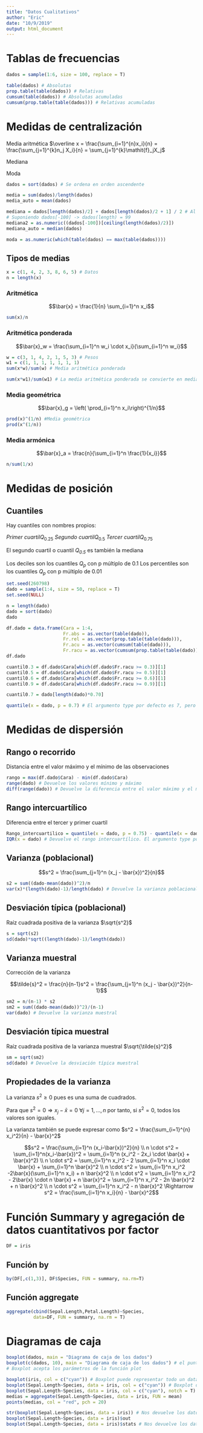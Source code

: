 ```yaml
---
title: "Datos Cualitativos"
author: "Eric"
date: "10/9/2019"
output: html_document
---
```


# Tablas de frecuencias

```r
dados = sample(1:6, size = 100, replace = T)

table(dados) # Absolutas
prop.table(table(dados)) # Relativas
cumsum(table(dados)) # Absolutas acumuladas
cumsum(prop.table(table(dados))) # Relativas acumuladas
```

# Medidas de centralización

Media aritmética $\overline x = \frac{\sum_{i=1}^{n}x_i}{n} = \frac{\sum_{j=1}^{k}n_j X_i}{n} = \sum_{j=1}^{k}\mathit{f}_jX_j$

Mediana

Moda
```r
dados = sort(dados) # Se ordena en orden ascendente

media = sum(dados)/length(dados)
media_auto = mean(dados)

mediana = dados[length(dados)/2] + dados[length(dados)/2 + 1] / 2 # Al ser n par, se calcula así. De ser par, simplemente se toma el valor central
# Suponiendo dados[-100] -> dados(length) = 99
mediana2 = as.numeric((dados[-100])[ceiling(length(dados)/2)])
mediana_auto = median(dados)

moda = as.numeric(which(table(dados) == max(table(dados))))
```

## Tipos de medias

```r
x = c(1, 4, 2, 3, 8, 6, 5) # Datos
n = length(x)
```

### Aritmética

$$\bar{x} = \frac{1}{n} \sum_{i=1}^n x_i$$

```r
sum(x)/n
```

### Aritmética ponderada

$$\bar{x}_w = \frac{\sum_{i=1}^n w_i \cdot x_i}{\sum_{i=1}^n w_i}$$

```r
w = c(3, 1, 4, 2, 1, 5, 3) # Pesos
w1 = c(1, 1, 1, 1, 1, 1, 1)
sum(x*w)/sum(w) # Media aritmética ponderada

sum(x*w1)/sum(w1) # La media aritmética ponderada se convierte en media aritmética si los pesos son todos iguales a entre si
```

### Media geométrica

$$\bar{x}_g = \left( \prod_{i=1}^n x_i\right)^{1/n}$$

```r
prod(x)^(1/n) #Media geométrica
prod(x^(1/n))
```

### Media armónica

$$\bar{x}_a = \frac{n}{\sum_{i=1}^n \frac{1}{x_i}}$$

```r
n/sum(1/x)
```

# Medidas de posición

## Cuantiles

Hay cuantiles con nombres propios:

$Primer\ cuartil \mathit{Q}_{0.25}$
$Segundo\ cuartil \mathit{Q}_{0.5}$
$Tercer\ cuartil \mathit{Q}_{0.75}$

El segundo cuartil o cuantil $\mathit{Q_{0.5}}$ es también la mediana

Los deciles son los cuantiles $\mathit{Q}_p$ con p múltiplo de 0.1
Los percentiles son los cuantiles $\mathit{Q}_p$ con p múltiplo de 0.01

```r
set.seed(260798)
dado = sample(1:4, size = 50, replace = T)
set.seed(NULL)

n = length(dado)
dado = sort(dado)
dado

df.dado = data.frame(Cara = 1:4,
                     Fr.abs = as.vector(table(dado)),
                     Fr.rel = as.vector(prop.table(table(dado))),
                     Fr.acu = as.vector(cumsum(table(dado))),
                     Fr.racu = as.vector(cumsum(prop.table(table(dado)))))
df.dado

cuantil0.3 = df.dado$Cara[which(df.dado$Fr.racu >= 0.3)][1]
cuantil0.5 = df.dado$Cara[which(df.dado$Fr.racu >= 0.5)][1]
cuantil0.6 = df.dado$Cara[which(df.dado$Fr.racu >= 0.6)][1]
cuantil0.9 = df.dado$Cara[which(df.dado$Fr.racu >= 0.9)][1]

cuantil0.7 = dado[length(dado)*0.70]

quantile(x = dado, p = 0.7) # El argumento type por defecto es 7, pero hay 9 tipos de cuantiles disponibles con esta funcion
```

# Medidas de dispersión

## Rango o recorrido

Distancia entre el valor máximo y el mínimo de las observaciones

```r
rango = max(df.dado$Cara) - min(df.dado$Cara)
range(dado) # Devuelve los valores mínimo y máximo
diff(range(dado)) # Devuelve la diferencia entre el valor máximo y el mínimo (el rango o recorrido)
```

## Rango intercuartílico

Diferencia entre el tercer y primer cuartil

```r
Rango_intercuartilico = quantile(x = dado, p = 0.75) - quantile(x = dado, p = 0.25)
IQR(x = dado) # Devuelve el rango intercuartílico. El argumento type por defecto es 7
```

## Varianza (poblacional)

$$s^2 = \frac{\sum_{j=1}^n (x_j - \bar{x})^2}{n}$$

```r
s2 = sum((dado-mean(dado))^2)/n
var(x)*(length(dado)-1)/length(dado) # Devuelve la varianza poblacional
```

## Desviación típica (poblacional)

Raíz cuadrada positiva de la varianza $\sqrt{s^2}$

```r
s = sqrt(s2)
sd(dado)*sqrt((length(dado)-1)/length(dado))
```


## Varianza muestral

Corrección de la varianza

$$\tilde{s}^2 = \frac{n}{n-1}s^2 = \frac{\sum_{j=1}^n (x_j - \bar{x})^2}{n-1}$$

```r
sm2 = n/(n-1) * s2
sm2 = sum((dado-mean(dado))^2)/(n-1)
var(dado) # Devuelve la varianza muestral
```

## Desviación típica muestral

Raíz cuadrada positiva de la varianza muestral $\sqrt{\tilde{s}^2}$

```r
sm = sqrt(sm2)
sd(dado) # Devuelve la desviación típica muestral
```

## Propiedades de la varianza

La varianza $s^2 \ge 0$ pues es una suma de cuadrados.

Para que $s^2 = 0 \Longrightarrow x_j - \bar{x} = 0\ \forall j=1,...,n$ por tanto, si $s^2 = 0$, todos los valores son iguales.

La varianza también se puede expresar como $s^2 = \frac{\sum_{i=1}^{n} x_i^2}{n} - \bar{x}^2$

$$s^2 = \frac{\sum_{i=1}^n (x_i-\bar{x})^2}{n} \\ n \cdot s^2 = \sum_{i=1}^n(x_i-\bar{x})^2 = \sum_{i=1}^n (x_i^2 - 2x_i \cdot \bar{x} + \bar{x}^2) \\ n \cdot s^2 = \sum_{i=1}^n x_i^2 - 2 \sum_{i=1}^n x_i \cdot \bar{x} + \sum_{i=1}^n \bar{x}^2 \\ n \cdot s^2 = \sum_{i=1}^n x_i^2 -2\bar{x}(\sum_{i=1}^n x_i) + n \bar{x}^2 \\ n \cdot s^2 = \sum_{i=1}^n x_i^2 - 2\bar{x} \cdot n \bar{x} + n \bar{x}^2 = \sum_{i=1}^n x_i^2 - 2n \bar{x}^2 + n \bar{x}^2 \\ n \cdot s^2 = \sum_{i=1}^n x_i^2 - n \bar{x}^2 \Rightarrow s^2 = \frac{\sum_{i=1}^n x_i}{n} - \bar{x}^2$$

# Función Summary y agregación de datos cuantitativos por factor

```r
DF = iris
```


## Función by

```r
by(DF[,c(1,3)], DF$Species, FUN = summary, na.rm=T)
```

## Función aggregate

```r
aggregate(cbind(Sepal.Length,Petal.Length)~Species,
          data=DF, FUN = summary, na.rm = T)
```

# Diagramas de caja

```r
boxplot(dados, main = "Diagrama de caja de los dados")
boxplot(c(dados, 10), main = "Diagrama de caja de los dados") # el punto que sale se llama outlier. Se representa de esa forma porque es superior a (1.5IQR + Q0.75)
# Boxplot acepta los parámetros de la función plot

boxplot(iris, col = c("cyan")) # Boxplot puede representar todo un dataframe, pero se recomienda tratar los datos antes para que el plot sea más legible o incluso útil
boxplot(Sepal.Length~Species, data = iris, col = c("cyan")) # Boxplot de datos numéricos en función de un factor
boxplot(Sepal.Length~Species, data = iris, col = c("cyan"), notch = T) # Notch indica si se hará una muesca en la caja a la altuda de la mediana
medias = aggregate(Sepal.Length~Species, data = iris, FUN = mean)
points(medias, col = "red", pch = 20)

str(boxplot(Sepal.Length~Species, data = iris)) # Nos devuelve los datos usados para realizar la representación
boxplot(Sepal.Length~Species, data = iris)$out
boxplot(Sepal.Length~Species, data = iris)$stats # Nos devuelve los datos usados para realizar la representación
```

